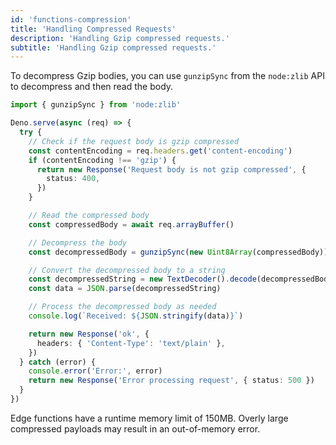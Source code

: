 ```yaml
---
id: 'functions-compression'
title: 'Handling Compressed Requests'
description: 'Handling Gzip compressed requests.'
subtitle: 'Handling Gzip compressed requests.'
---
```


To decompress Gzip bodies, you can use `gunzipSync` from the `node:zlib` API to decompress and then read the body.

```ts
import { gunzipSync } from 'node:zlib'

Deno.serve(async (req) => {
  try {
    // Check if the request body is gzip compressed
    const contentEncoding = req.headers.get('content-encoding')
    if (contentEncoding !== 'gzip') {
      return new Response('Request body is not gzip compressed', {
        status: 400,
      })
    }

    // Read the compressed body
    const compressedBody = await req.arrayBuffer()

    // Decompress the body
    const decompressedBody = gunzipSync(new Uint8Array(compressedBody))

    // Convert the decompressed body to a string
    const decompressedString = new TextDecoder().decode(decompressedBody)
    const data = JSON.parse(decompressedString)

    // Process the decompressed body as needed
    console.log(`Received: ${JSON.stringify(data)}`)

    return new Response('ok', {
      headers: { 'Content-Type': 'text/plain' },
    })
  } catch (error) {
    console.error('Error:', error)
    return new Response('Error processing request', { status: 500 })
  }
})
```

<Admonition type="warning">

Edge functions have a runtime memory limit of 150MB. Overly large compressed payloads may result in an out-of-memory error.

</Admonition>
